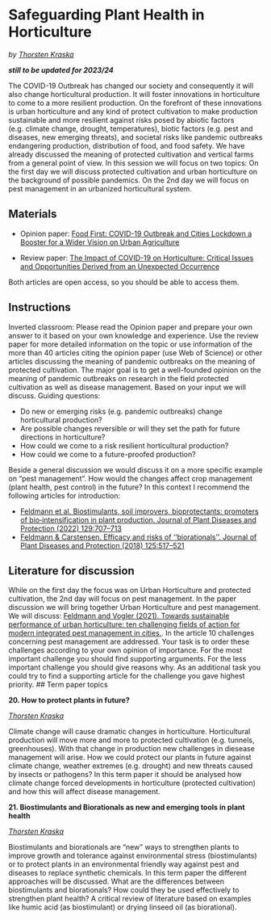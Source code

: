 # Safeguarding Plant Health in Horticulture {#safeguarding}
*by [Thorsten Kraska](http://www.hortibonn.de/author/dr.-thorsten-kraska/)*

***still to be updated for 2023/24***

The COVID-19 Outbreak has changed our society and consequently it will also change horticultural production. It will foster innovations in horticulture to come to a more resilient production. On the forefront of these innovations is urban horticulture and any kind of protect cultivation to make production sustainable and more resilient against risks posed by abiotic factors (e.g. climate change, drought, temperatures), biotic factors (e.g. pest and diseases, new emerging threats), and societal risks like pandemic outbreaks endangering production, distribution of food, and food safety. We have already discussed the meaning of protected cultivation and vertical farms from a general point of view. In this session we will focus on two topics: On the first day we will discuss protected cultivation and urban horticulture on the background of possible pandemics. On the 2nd day we will focus on pest management in an urbanized horticultural system.

## Materials

* Opinion paper: [Food First: COVID-19 Outbreak and Cities Lockdown a Booster for a Wider Vision on Urban Agriculture](https://www.mdpi.com/2071-1050/12/12/5012)

* Review paper: [The Impact of COVID-19 on Horticulture: Critical Issues and Opportunities Derived from an Unexpected Occurrence](https://www.mdpi.com/2311-7524/7/6/124)

Both articles are open access, so you should be able to access them. 

## Instructions

Inverted classroom: Please read the Opinion paper and prepare your own answer to it based on your own knowledge and experience. Use the review paper for more detailed information on the topic or use information of the more than 40 articles citing the opinion paper (use Web of Science) or other articles discussing the meaning of pandemic outbreaks on the meaning of protected cultivation. The major goal is to get a well-founded opinion on the meaning of pandemic outbreaks on research in the field protected cultivation as well as disease management. Based on your input we will discuss. Guiding questions:

* Do new or emerging risks (e.g. pandemic outbreaks) change horticultural production?
* Are possible changes reversible or will they set the path for future directions in horticulture?
* How could we come to a risk resilient horticultural production?
* How could we come to a future-proofed production?

Beside a general discussion we would discuss it on a more specific example on “pest management”.  How would the changes affect crop management (plant health, pest control) in the future? In this context I recommend the following articles for introduction:

*	[Feldmann et al. Biostimulants, soil improvers, bioprotectants: promoters of bio‑intensification in plant production. Journal of Plant Diseases and Protection (2022) 129:707–713](https://doi.org/10.1007/s41348-022-00567-x)
*	[Feldmann & Carstensen. Efficacy and risks of ‘‘biorationals’’. Journal of Plant Diseases and Protection (2018) 125:517–521](https://doi.org/10.1007/s41348-018-0186-0)


## Literature for discussion

While on the first day the focus was on Urban Horticulture and protected cultivation, the 2nd day will focus on pest management. In the paper discussion we will bring together Urban Horticulture and pest management. We will discuss: [Feldmann and Vogler (2021). Towards sustainable performance of urban horticulture: ten challenging fields of action for modern integrated pest management in cities.](https://doi.org/10.1007/s41348-020-00379-x). In the article 10 challenges concerning pest management are addressed. Your task is to order these challenges according to your own opinion of importance. For the most important challenge you should find supporting arguments. For the less important challenge you should give reasons why. As an additional task you could try to find a supporting article for the challenge you gave highest priority.
## Term paper topics

**20. How to protect plants in future?**

*[Thorsten Kraska](http://www.hortibonn.de/author/dr.-thorsten-kraska/)*

Climate change will cause dramatic changes in horticulture. Horticultural production will move more and more to protected cultivation (e.g. tunnels, greenhouses). With that change in production new challenges in diesease management will arise. How we could protect our plants in future against climate change, weather extremes (e.g. drought) and new threats caused by insects or pathogens? In this term paper it should be analysed how climate change forced developments in horticulture (protected cultivation) and how this will affect disease management.

**21. Biostimulants and Biorationals as new and emerging tools in plant health**

*[Thorsten Kraska](http://www.hortibonn.de/author/dr.-thorsten-kraska/)*

Biostimulants and biorationals are "new" ways to strengthen plants to improve growth and tolerance against environmental stress (biostimulants) or to protect plants in an environmental friendly way against pest and diseases to replace synthetic chemicals. In this term paper the different approaches will be discussed. What are the differences between biostimulants and biorationals? How could they be used effectively to strengthen plant health? A critical review of literature based on examples like humic acid (as biostimulant) or drying linseed oil (as biorational).

